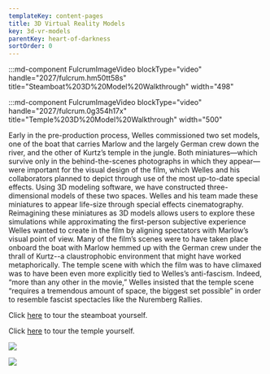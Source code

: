 ```yaml
---
templateKey: content-pages
title: 3D Virtual Reality Models
key: 3d-vr-models
parentKey: heart-of-darkness
sortOrder: 0
---
```

:::md-component FulcrumImageVideo blockType="video" handle="2027/fulcrum.hm50tt58s" title="Steamboat%203D%20Model%20Walkthrough" width="498"

:::md-component FulcrumImageVideo blockType="video" handle="2027/fulcrum.0g354h17x" title="Temple%203D%20Model%20Walkthrough" width="500"

Early in the pre-production process, Welles commissioned two set models, one of the boat that carries Marlow and the largely German crew down the river, and the other of Kurtz’s temple in the jungle. Both miniatures—which survive only in the behind-the-scenes photographs in which they appear—were important for the visual design of the film, which Welles and his collaborators planned to depict through use of the most up-to-date special effects. Using 3D modeling software, we have constructed three-dimensional models of these two spaces. Welles and his team made these miniatures to appear life-size through special effects cinematography. Reimagining these miniatures as 3D models allows users to explore these simulations while approximating the first-person subjective experience Welles wanted to create in the film by aligning spectators with Marlow’s visual point of view. Many of the film’s scenes were to have taken place onboard the boat with Marlow hemmed up with the German crew under the thrall of Kurtz--a claustrophobic environment that might have worked metaphorically. The temple scene with which the film was to have climaxed was to have been even more explicitly tied to Welles’s anti-fascism. Indeed, “more than any other in the movie,” Welles insisted that the temple scene “requires a tremendous amount of space, the biggest set possible” in order to resemble fascist spectacles like the Nuremberg Rallies.



Click [here](https://data.sentiovr.com/spaces/14210/space_1583868933/vtour/tour.html) to tour the steamboat yourself. 

Click [here](https://data.sentiovr.com/spaces/14210/space_1583869319/vtour/tour.html) to tour the temple yourself. 



![](/assets/wellesandsteamboat.jpg)

![](/assets/1939_orsonwellesandedwarddonohueexaminingmodelofthetempletouseinhod_1.jpg)
